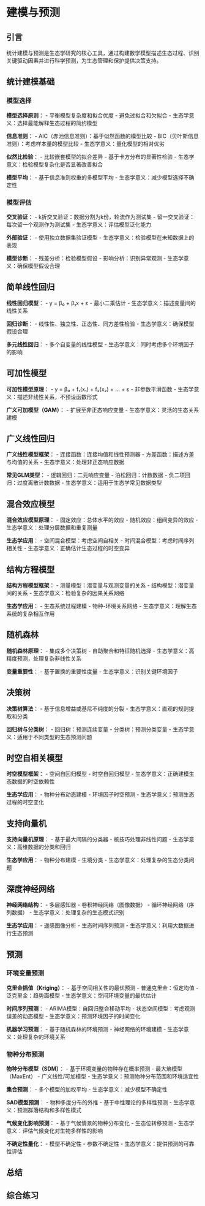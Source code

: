 # 建模与预测

## 引言

统计建模与预测是生态学研究的核心工具，通过构建数学模型描述生态过程、识别关键驱动因素并进行科学预测，为生态管理和保护提供决策支持。

## 统计建模基础

### 模型选择

**模型选择原则**：
- 平衡模型复杂度和拟合优度
- 避免过拟合和欠拟合
- 生态学意义：选择最能解释生态过程的简约模型

**信息准则**：
- AIC（赤池信息准则）：基于似然函数的模型比较
- BIC（贝叶斯信息准则）：考虑样本量的模型比较
- 生态学意义：量化模型的相对优劣

**似然比检验**：
- 比较嵌套模型的拟合差异
- 基于卡方分布的显著性检验
- 生态学意义：检验模型复杂化是否显著改善拟合

**模型平均**：
- 基于信息准则权重的多模型平均
- 生态学意义：减少模型选择不确定性

### 模型评估

**交叉验证**：
- k折交叉验证：数据分割为k份，轮流作为测试集
- 留一交叉验证：每次留一个观测作为测试集
- 生态学意义：评估模型泛化能力

**外部验证**：
- 使用独立数据集验证模型
- 生态学意义：检验模型在未知数据上的表现

**模型诊断**：
- 残差分析：检验模型假设
- 影响分析：识别异常观测
- 生态学意义：确保模型假设合理

## 简单线性回归

**线性回归模型**：
- y = β₀ + β₁x + ε
- 最小二乘估计
- 生态学意义：描述变量间的线性关系

**回归诊断**：
- 线性性、独立性、正态性、同方差性检验
- 生态学意义：确保模型假设合理

**多元线性回归**：
- 多个自变量的线性模型
- 生态学意义：同时考虑多个环境因子的影响

## 可加性模型

**可加性模型原理**：
- y = β₀ + f₁(x₁) + f₂(x₂) + ... + ε
- 非参数平滑函数
- 生态学意义：描述非线性关系，不预设函数形式

**广义可加模型（GAM）**：
- 扩展至非正态响应变量
- 生态学意义：灵活的生态关系建模

## 广义线性回归

**广义线性模型框架**：
- 连接函数：连接均值和线性预测器
- 方差函数：描述方差与均值的关系
- 生态学意义：处理非正态响应数据

**常见GLM类型**：
- 逻辑回归：二元响应变量
- 泊松回归：计数数据
- 负二项回归：过度离散计数数据
- 生态学意义：适用于生态学常见数据类型

## 混合效应模型

**混合效应模型原理**：
- 固定效应：总体水平的效应
- 随机效应：组间变异的效应
- 生态学意义：处理分层数据和重复测量

**生态学应用**：
- 空间混合模型：考虑空间自相关
- 时间混合模型：考虑时间序列相关性
- 生态学意义：正确估计生态过程的时空变异

## 结构方程模型

**结构方程模型框架**：
- 测量模型：潜变量与观测变量的关系
- 结构模型：潜变量间的关系
- 生态学意义：检验复杂的因果关系网络

**生态学应用**：
- 生态系统过程建模
- 物种-环境关系网络
- 生态学意义：理解生态系统的复杂相互作用

## 随机森林

**随机森林原理**：
- 集成多个决策树
- 自助聚合和特征随机选择
- 生态学意义：高精度预测，处理复杂非线性关系

**变量重要性**：
- 基于置换的重要性度量
- 生态学意义：识别关键环境因子

## 决策树

**决策树算法**：
- 基于信息增益或基尼不纯度的分裂
- 生态学意义：直观的规则提取和分类

**回归树与分类树**：
- 回归树：预测连续变量
- 分类树：预测分类变量
- 生态学意义：适用于不同类型的生态预测问题

## 时空自相关模型

**时空模型框架**：
- 空间自回归模型
- 时空自回归模型
- 生态学意义：正确建模生态数据的时空依赖性

**生态学应用**：
- 物种分布动态建模
- 环境因子时空预测
- 生态学意义：预测生态过程的时空变化

## 支持向量机

**支持向量机原理**：
- 基于最大间隔的分类器
- 核技巧处理非线性问题
- 生态学意义：高维数据的分类和回归

**生态学应用**：
- 物种分布建模
- 生境分类
- 生态学意义：处理复杂的生态分类问题

## 深度神经网络

**神经网络结构**：
- 多层感知器
- 卷积神经网络（图像数据）
- 循环神经网络（序列数据）
- 生态学意义：处理复杂的生态模式识别

**生态学应用**：
- 遥感图像分析
- 生态时间序列预测
- 生态学意义：利用大数据进行生态预测

## 预测

### 环境变量预测

**克里金插值（Kriging）**：
- 基于空间相关性的最优预测
- 普通克里金：恒定均值
- 泛克里金：趋势面模型
- 生态学意义：空间环境变量的最优估计

**时间序列预测**：
- ARIMA模型：自回归整合移动平均
- 状态空间模型：考虑观测误差的动态模型
- 生态学意义：预测环境因子的时间变化

**机器学习预测**：
- 基于随机森林的环境预测
- 神经网络的环境建模
- 生态学意义：处理复杂的环境关系

### 物种分布预测

**物种分布模型（SDM）**：
- 基于环境变量的物种存在概率预测
- 最大熵模型（MaxEnt）
- 广义线性/可加模型
- 生态学意义：预测物种分布范围和环境适宜性

**集合预测**：
- 多个模型的加权平均
- 生态学意义：减少模型不确定性

**SAD模型预测**：
- 物种多度分布的外推
- 基于中性理论的多样性预测
- 生态学意义：预测群落结构和多样性模式

**气候变化影响预测**：
- 基于气候情景的物种分布变化
- 生态位转移预测
- 生态学意义：评估气候变化对生物多样性的影响

**不确定性量化**：
- 模型不确定性
- 参数不确定性
- 生态学意义：提供预测的可靠性评估

## 总结

## 综合练习